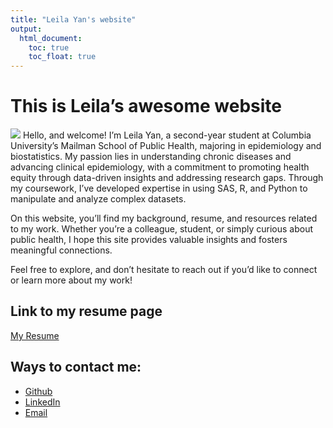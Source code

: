 ```yaml
---
title: "Leila Yan's website"
output: 
  html_document:
    toc: true
    toc_float: true
---
```


# This is Leila's awesome website
![](images/me.jpg)
Hello, and welcome! I’m Leila Yan, a second-year student at Columbia University’s Mailman School of Public Health, majoring in epidemiology and biostatistics. My passion lies in understanding chronic diseases and advancing clinical epidemiology, with a commitment to promoting health equity through data-driven insights and addressing research gaps. Through my coursework, I’ve developed expertise in using SAS, R, and Python to manipulate and analyze complex datasets.

On this website, you’ll find my background, resume, and resources related to my work. Whether you’re a colleague, student, or simply curious about public health, I hope this site provides valuable insights and fosters meaningful connections.

Feel free to explore, and don’t hesitate to reach out if you’d like to connect or learn more about my work!

## Link to my resume page
[My Resume](resume.html)

## Ways to contact me:
* [Github](https://github.com/leilaaayan?tab=repositories)
* [LinkedIn](https://www.linkedin.com/in/leila-yan-07472823b/)
* [Email](leilayan86@gmail.com)